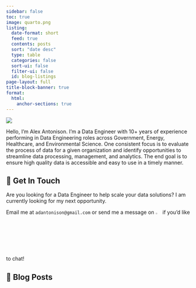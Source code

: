 ```yaml
---
sidebar: false
toc: true
image: quarto.png
listing:
  date-format: short
  feed: true
  contents: posts
  sort: "date desc"
  type: table
  categories: false
  sort-ui: false
  filter-ui: false
  id: blog-listings
page-layout: full
title-block-banner: true
format:
  html:
    anchor-sections: true
---
```


::: {layout="[21,79]" .profile-header}

![](images/alex_headshot.jpg){.profile-pic}

Hello, I’m Alex Antonison. I'm a Data Engineer with 10+ years of experience performing in Data Engineering roles across Government, Energy, Healthcare, and Environmental Science. One consistent focus is to evaluate the process of data for a given organization and identify opportunities to streamline data processing, management, and analytics. The end goal is to ensure high quality data is accessible and easy to use in a timely manner.

:::

## 💼 Get In Touch

Are you looking for a Data Engineer to help scale your data solutions? I am currently looking for my next opportunity.

Email me at `adantonison@gmail.com` or send me a message on [![](images/icon-linkedin.png){width="3%"}](https://www.linkedin.com/in/alexantonison/) if you'd like to chat!


## 📮 Blog Posts

::: {#blog-listings}
:::